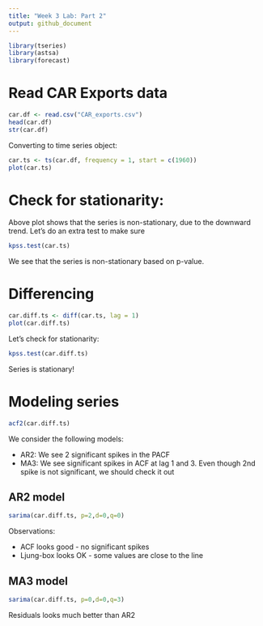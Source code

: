 ```yaml
---
title: "Week 3 Lab: Part 2"
output: github_document
---
```


```r
library(tseries)
library(astsa)
library(forecast)
```

# Read CAR Exports data
```r
car.df <- read.csv("CAR_exports.csv")
head(car.df)
str(car.df)
```
Converting to time series object:
```r
car.ts <- ts(car.df, frequency = 1, start = c(1960))
plot(car.ts)
```

# Check for stationarity:

Above plot shows that the series is non-stationary, due to the downward trend. Let's do an extra test to make sure
```r
kpss.test(car.ts)
```
We see that the series is non-stationary based on p-value.

# Differencing
```r
car.diff.ts <- diff(car.ts, lag = 1)
plot(car.diff.ts)
```

Let's check for stationarity:
```r
kpss.test(car.diff.ts)
```
Series is stationary!

# Modeling series

```r
acf2(car.diff.ts)
```

We consider the following models:

- AR2: We see 2 significant spikes in the PACF
- MA3: We see significant spikes in ACF at lag 1 and 3. Even though 2nd spike is not significant, we should check it out

## AR2 model
```r
sarima(car.diff.ts, p=2,d=0,q=0)
```

Observations:

- ACF looks good - no significant spikes
- Ljung-box looks OK - some values are close to the line

## MA3 model

```r
sarima(car.diff.ts, p=0,d=0,q=3)
```

Residuals looks much better than AR2